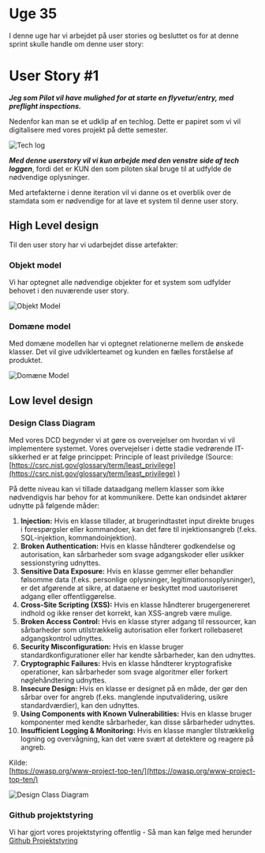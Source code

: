 # Uge 35

I denne uge har vi arbejdet på user stories og besluttet os for at denne sprint skulle handle om denne user story: 

# User Story #1 
***Jeg som Pilot vil have mulighed for at starte en flyvetur/entry, med preflight inspections.***

Nedenfor kan man se et udklip af en techlog. Dette er papiret som vi vil digitalisere med vores projekt på dette semester.

![Tech log](public/uge-35/techlogmarkeretseqnumber.png)


***Med denne userstory vil vi kun arbejde med den venstre side af tech loggen***, fordi det er KUN den som piloten skal bruge til at udfylde de nødvendige oplysninger.

Med artefakterne i denne iteration vil vi danne os et overblik over de stamdata som er nødvendige for at lave et system til denne user story.

## High Level design


Til den user story har vi udarbejdet disse artefakter:
### Objekt model
Vi har optegnet alle nødvendige objekter for et system som udfylder behovet i den nuværende user story.

![Objekt Model](public/uge-35/om-iteration1.webp)

### Domæne model 
Med domæne modellen har vi optegnet relationerne mellem de ønskede klasser. Det vil give udviklerteamet og kunden en fælles forståelse af produktet.

![Domæne Model](public/uge-35/dm-iteration1.webp)

## Low level design
### Design Class Diagram

Med vores DCD begynder vi at gøre os overvejelser om hvordan vi vil implementere systemet.
Vores overvejelser i dette stadie vedrørende IT-sikkerhed er at følge princippet: Principle of least priviledge (Source: [https://csrc.nist.gov/glossary/term/least_privilege](https://csrc.nist.gov/glossary/term/least_privilege) )

På dette niveau kan vi tillade dataadgang mellem klasser som ikke nødvendigvis har behov for at kommunikere. Dette kan ondsindet aktører udnytte på følgende måder:
1. **Injection:** Hvis en klasse tillader, at brugerindtastet input direkte bruges i forespørgsler eller kommandoer, kan det føre til injektionsangreb (f.eks. SQL-injektion, kommandoinjektion).  
2. **Broken Authentication:** Hvis en klasse håndterer godkendelse og autorisation, kan sårbarheder som svage adgangskoder eller usikker sessionstyring udnyttes.  
3. **Sensitive Data Exposure:** Hvis en klasse gemmer eller behandler følsomme data (f.eks. personlige oplysninger, legitimationsoplysninger), er det afgørende at sikre, at dataene er beskyttet mod uautoriseret adgang eller offentliggørelse.  
4. **Cross-Site Scripting (XSS):** Hvis en klasse håndterer brugergenereret indhold og ikke renser det korrekt, kan XSS-angreb være mulige.  
5. **Broken Access Control:** Hvis en klasse styrer adgang til ressourcer, kan sårbarheder som utilstrækkelig autorisation eller forkert rollebaseret adgangskontrol udnyttes.  
6. **Security Misconfiguration:** Hvis en klasse bruger standardkonfigurationer eller har kendte sårbarheder, kan den udnyttes.  
7. **Cryptographic Failures:** Hvis en klasse håndterer kryptografiske operationer, kan sårbarheder som svage algoritmer eller forkert nøglehåndtering udnyttes.  
8. **Insecure Design:** Hvis en klasse er designet på en måde, der gør den sårbar over for angreb (f.eks. manglende inputvalidering, usikre standardværdier), kan den udnyttes.  
9. **Using Components with Known Vulnerabilities:** Hvis en klasse bruger komponenter med kendte sårbarheder, kan disse sårbarheder udnyttes.  
10. **Insufficient Logging & Monitoring:** Hvis en klasse mangler tilstrækkelig logning og overvågning, kan det være svært at detektere og reagere på angreb.

Kilde:   
[https://owasp.org/www-project-top-ten/](https://owasp.org/www-project-top-ten/) 


![Design Class Diagram](public/uge-35/dcd-iteration1.png)



### Github projektstyring 

Vi har gjort vores projektstyring offentlig \- Så man kan følge med herunder  
[Github Projektstyring](https://github.com/orgs/MahoUCL/projects/9/views/1)  
